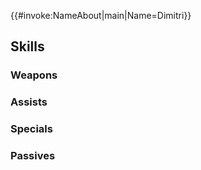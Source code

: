 {{#invoke:NameAbout|main|Name=Dimitri}}{{HeroPage Tabs}}
{{Hero Infobox
|Name=Dimitri
|Title=Savage Boar
|WeaponType=Blue Lance
|MoveType=Infantry
|Origin=Fire Emblem: Three Houses
|Gender=Male
|actorEN=Chris Hackney
|actorJP=石川界人
|artist=sena
|additionDate=May 6, 2021
|releaseDate=May 7, 2021
|poolDate=May 31, 2021
|poolRarities=5
|cv1=12
|cv2=300100
|TagID=闇ディミトリ
|InternalID=655
|Properties=fallen,notRandomized,specRate_202402
|description=Prince of Faerghus overcome by hatred. Vowing to have his revenge on Edelgard, he commits to slaughtering his foes without mercy. Appears in Fire Emblem: Three Houses.
}}
{{Stats Page
|Lv1HP=18|Lv1ATK=12|Lv1SPD=7|Lv1DEF=12|Lv1RES=4
|GRHP=50|GRATK=70|GRSPD=75|GRDEF=60|GRRES=30
}}
==Skills==
===Weapons===
{{Weapons Table
|weapon1=Iron Lance
|weapon1Default=1
|weapon1Unlock=1
|weapon2=Steel Lance
|weapon2Default=2
|weapon2Unlock=2
|weapon3=Silver Lance
|weapon3Default=4
|weapon3Unlock=3
|weapon4=Vengeful Lance
|weapon4Default=5
|weapon4Unlock=5
}}
===Assists===
{{Assists Table}}
===Specials===
{{Specials Table
|special1=Night Sky
|special1Default=4
|special1Unlock=3
|special2=Glimmer
|special2Unlock=4
}}
===Passives===
{{Passives Table
|passiveA1=Atk/Spd Solo 1
|passiveA2=Atk/Spd Solo 2
|passiveA3=Atk/Spd Solo 3
|passiveA4=Atk/Spd Solo 4
|passiveA1Unlock=2
|passiveA2Unlock=3
|passiveA3Unlock=4
|passiveA4Unlock=5
|passiveB1=Murderous Lion
|passiveB1Unlock=5
|passiveC1=Odd Tempest 1
|passiveC2=Odd Tempest 2
|passiveC3=Odd Tempest 3
|passiveC1Unlock=1
|passiveC2Unlock=2
|passiveC3Unlock=4
}}
{{Heroes Navbox}}